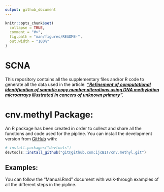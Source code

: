 ```yaml
---
output: github_document
---
```


<!-- README.md is generated from README.Rmd. Please edit that file -->

```r
knitr::opts_chunk$set(
  collapse = TRUE,
  comment = "#>",
  fig.path = "man/figures/README-",
  out.width = "100%"
)
```

# SCNA

<!-- badges: start -->
<!-- badges: end -->

This repository contains all the supplementary files and/or R code to generate all the data used in the article: 
***["Refinement of computational identification of somatic copy number alterations using DNA methylation microarrays illustrated in cancers of unknown primary"]( https://academic.oup.com/bib/advance-article/doi/10.1093/bib/bbac161/6582004?login=false).***

# cnv.methyl Package:

An R package has been created in order to collect and share all the functions and code used for the pipline. 
You can install the development version from [GitHub](https://github.com/) with:

``` r
# install.packages("devtools")
devtools::install_github("git@github.com:ijcBIT/cnv.methyl.git")
```

## Examples:

You can follow the "Manual.Rmd" document with walk-through examples of all the different steps in the pipline.

